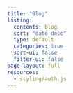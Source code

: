 ```yaml
---
title: "Blog"
listing:
  contents: blog
  sort: "date desc"
  type: default
  categories: true
  sort-ui: false
  filter-ui: false
page-layout: full
resources:
  - styling/auth.js
---
```


<script src="styling/auth.js"></script>

